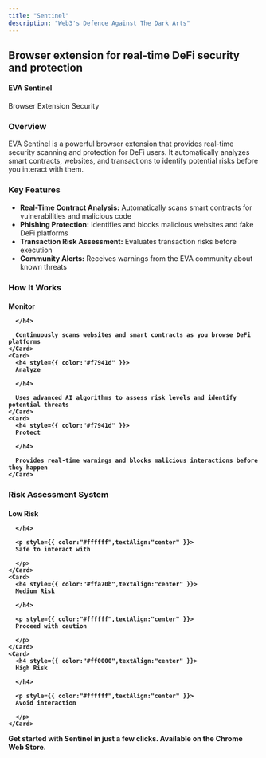 ```yaml
---
title: "Sentinel"
description: "Web3's Defence Against The Dark Arts"
---
```


<Card>
  <h2 style={{ color:"#ffffff" }}>
  Browser extension for real-time DeFi security and protection

  </h2>

  <h4 style={{ color:"#f7941d" }}>
  EVA Sentinel

  </h4>

  Browser Extension Security

  <h3 style={{ color:"#ffffff" }}>
  Overview

  </h3>

  EVA Sentinel is a powerful browser extension that provides real-time security scanning and protection for DeFi users. It automatically analyzes smart contracts, websites, and transactions to identify potential risks before you interact with them.

  <h3 style={{ color:"#ffffff" }}>
  Key Features

  </h3>

  - **Real-Time Contract Analysis:** Automatically scans smart contracts for vulnerabilities and malicious code
  - **Phishing Protection:** Identifies and blocks malicious websites and fake DeFi platforms
  - **Transaction Risk Assessment:** Evaluates transaction risks before execution
  - **Community Alerts:** Receives warnings from the EVA community about known threats

  <h3 style={{ color:"#ffffff" }}>
  How It Works

  </h3>

  <Columns cols={2}>
    <Card>
      <h4 style={{ color:"#f7941d" }}>
      Monitor

      </h4>

      Continuously scans websites and smart contracts as you browse DeFi platforms
    </Card>
    <Card>
      <h4 style={{ color:"#f7941d" }}>
      Analyze

      </h4>

      Uses advanced AI algorithms to assess risk levels and identify potential threats
    </Card>
    <Card>
      <h4 style={{ color:"#f7941d" }}>
      Protect

      </h4>

      Provides real-time warnings and blocks malicious interactions before they happen
    </Card>
  </Columns>
  <h3 style={{ color:"#ffffff" }}>
  Risk Assessment System

  </h3>

  <Columns cols={2}>
    <Card>
      <h4 style={{ color:"#008000",textAlign:"center" }}>
      Low Risk

      </h4>

      <p style={{ color:"#ffffff",textAlign:"center" }}>
      Safe to interact with

      </p>
    </Card>
    <Card>
      <h4 style={{ color:"#ffa70b",textAlign:"center" }}>
      Medium Risk

      </h4>

      <p style={{ color:"#ffffff",textAlign:"center" }}>
      Proceed with caution

      </p>
    </Card>
    <Card>
      <h4 style={{ color:"#ff0000",textAlign:"center" }}>
      High Risk

      </h4>

      <p style={{ color:"#ffffff",textAlign:"center" }}>
      Avoid interaction

      </p>
    </Card>
  </Columns>
</Card>

<Card title="Installation" href="https://google.com">
  Get started with Sentinel in just a few clicks. Available on the Chrome Web Store.
</Card>

<Card title="Install Sentinel Extension" href="https://chromewebstore.google.com/detail/eva-sentinel/fbemejbekefmhnfhknjdelipddeadofo">
  
</Card>

<Card title="View User Manual" href="/overview">
  
</Card>